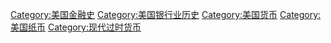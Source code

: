 [[Category:美国金融史|Category:美国金融史]]
[[Category:美国银行业历史|Category:美国银行业历史]]
[[Category:美国货币|Category:美国货币]]
[[Category:美国纸币|Category:美国纸币]]
[[Category:现代过时货币|Category:现代过时货币]]